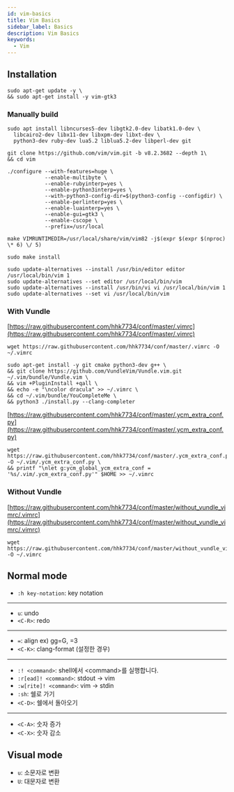 ```yaml
---
id: vim-basics
title: Vim Basics
sidebar_label: Basics
description: Vim Basics
keywords:
  - Vim
---
```


## Installation

```shell
sudo apt-get update -y \
&& sudo apt-get install -y vim-gtk3
```

### Manually build

```shell
sudo apt install libncurses5-dev libgtk2.0-dev libatk1.0-dev \
  libcairo2-dev libx11-dev libxpm-dev libxt-dev \
  python3-dev ruby-dev lua5.2 liblua5.2-dev libperl-dev git
```

```shell
git clone https://github.com/vim/vim.git -b v8.2.3682 --depth 1\
&& cd vim
```

```shell
./configure --with-features=huge \
            --enable-multibyte \
            --enable-rubyinterp=yes \
            --enable-python3interp=yes \
            --with-python3-config-dir=$(python3-config --configdir) \
            --enable-perlinterp=yes \
            --enable-luainterp=yes \
            --enable-gui=gtk3 \
            --enable-cscope \
            --prefix=/usr/local
```

```shell
make VIMRUNTIMEDIR=/usr/local/share/vim/vim82 -j$(expr $(expr $(nproc) \* 6) \/ 5)
```

```shell
sudo make install
```

```shell
sudo update-alternatives --install /usr/bin/editor editor /usr/local/bin/vim 1
sudo update-alternatives --set editor /usr/local/bin/vim
sudo update-alternatives --install /usr/bin/vi vi /usr/local/bin/vim 1
sudo update-alternatives --set vi /usr/local/bin/vim
```

### With Vundle

[https://raw.githubusercontent.com/hhk7734/conf/master/.vimrc](https://raw.githubusercontent.com/hhk7734/conf/master/.vimrc)

```shell
wget https://raw.githubusercontent.com/hhk7734/conf/master/.vimrc -O ~/.vimrc
```

```shell
sudo apt-get install -y git cmake python3-dev g++ \
&& git clone https://github.com/VundleVim/Vundle.vim.git ~/.vim/bundle/Vundle.vim \
&& vim +PluginInstall +qall \
&& echo -e "\ncolor dracula" >> ~/.vimrc \
&& cd ~/.vim/bundle/YouCompleteMe \
&& python3 ./install.py --clang-completer
```

[https://raw.githubusercontent.com/hhk7734/conf/master/.ycm_extra_conf.py](https://raw.githubusercontent.com/hhk7734/conf/master/.ycm_extra_conf.py)

```shell
wget https://raw.githubusercontent.com/hhk7734/conf/master/.ycm_extra_conf.py -O ~/.vim/.ycm_extra_conf.py \
&& printf "\nlet g:ycm_global_ycm_extra_conf = '%s/.vim/.ycm_extra_conf.py'" $HOME >> ~/.vimrc
```

### Without Vundle

[https://raw.githubusercontent.com/hhk7734/conf/master/without_vundle_vimrc/.vimrc](https://raw.githubusercontent.com/hhk7734/conf/master/without_vundle_vimrc/.vimrc)

```shell
wget https://raw.githubusercontent.com/hhk7734/conf/master/without_vundle_vimrc/.vimrc -O ~/.vimrc
```

## Normal mode

- `:h key-notation`: key notation

---

- `u`: undo
- `<C-R>`: redo

---

- `=`: align ex) gg=G, =3
- `<C-K>`: clang-format (설정한 경우)

---

- `:! <command>`: shell에서 \<command\>를 실행합니다.
- `:r[ead]! <command>`: stdout -> vim
- `:w[rite]! <command>`: vim -> stdin
- `:sh`: 쉘로 가기
- `<C-D>`: 쉘에서 돌아오기

---

- `<C-A>`: 숫자 증가
- `<C-X>`: 숫자 감소

## Visual mode

- `u`: 소문자로 변환
- `U`: 대문자로 변환
